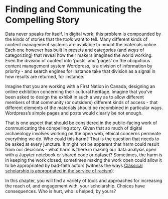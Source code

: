 # Finding and Communicating the Compelling Story

Data never speaks for itself. In digital work, this problem is compounded by the kinds of stories that the _tools_ want to tell.  Many different kinds of content management systems are available to mount the materials online. Each one however has built in presets and categories (and _ways_ of categorizing) that reveal how their makers imagined the world working. Even the division of content into 'posts' and 'pages' on the ubiquitious content management system Wordpress, is a division of information by priority - and search engines for instance take that division as a signal in how results are returned, for instance.

Imagine that you are working with a First Nation in Canada, designing an online exhibition concerning their cultural heritage. Imagine that you've been asked to design the exhibit in such a way as to allow different members of that community (or outsiders) different kinds of access - that different elements of the materials should be recombined in particular ways. Wordpress's simple pages and posts would clearly be not enough.

That is one aspect that should be considered in the public-facing work of communicating the compelling story. Given that so much of digital archaeology involves working on the open web, ethical concerns permeate everything we do. Who could this harm? That is the question that needs to be asked at every juncture. It might not be apparent that harm could result from our decisions - what harm is there in making our data analysis open with a Jupyter notebook or shared code or dataset? Sometimes, the harm is in keeping the work closed; sometimes making the work open could allow it to be appropriated by bad-faith actors (witness the ways [Classical scholarship is appropriated in the service of racism](https://hyperallergic.com/383776/why-we-need-to-start-seeing-the-classical-world-in-color/)).

In this chapter, you will find a variety of tools and approaches for increasing the reach of, and engagement with, your scholarship. Choices have consequences. Who is hurt, who is helped, by yours?
